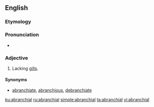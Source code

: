 ==English==

===Etymology===
{{prefix|a|branchial|lang=en}}

===Pronunciation===
* {{a|US}} {{IPA|/eɪˈbɹæŋ.ki.l̩/|lang=en}}

===Adjective===
{{en-adj|-}}

# {{context|zoology|lang=en}} Lacking [[gill]]s.

====Synonyms====
*[[abranchiate]], [[abranchious]], [[debranchiate]]

[[ku:abranchial]]
[[ru:abranchial]]
[[simple:abranchial]]
[[ta:abranchial]]
[[vi:abranchial]]